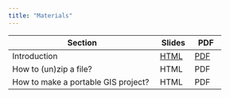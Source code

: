 ```yaml
---
title: "Materials"
---
```


| Section                             | Slides | PDF |
|-------------------------------------|---------|--------|
| Introduction                        | [HTML](./intro/index.html) | [PDF](./intro/Zehui Yin Introduction.pdf) |
| How to (un)zip a file?              | HTML | PDF |
| How to make a portable GIS project? | HTML | PDF |
